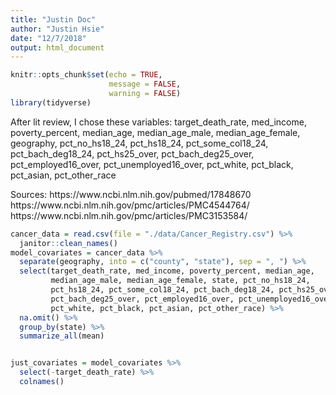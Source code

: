 ```yaml
---
title: "Justin Doc"
author: "Justin Hsie"
date: "12/7/2018"
output: html_document
---
```


```r
knitr::opts_chunk$set(echo = TRUE,
                      message = FALSE,
                      warning = FALSE)
library(tidyverse)
```

After lit review, I chose these variables:
target_death_rate, med_income, poverty_percent, median_age, median_age_male, median_age_female, geography, pct_no_hs18_24, pct_hs18_24, pct_some_col18_24, pct_bach_deg18_24, pct_hs25_over, pct_bach_deg25_over, pct_employed16_over, pct_unemployed16_over, pct_white, pct_black, pct_asian, pct_other_race

Sources:
https://www.ncbi.nlm.nih.gov/pubmed/17848670
https://www.ncbi.nlm.nih.gov/pmc/articles/PMC4544764/
https://www.ncbi.nlm.nih.gov/pmc/articles/PMC3153584/


```r
cancer_data = read.csv(file = "./data/Cancer_Registry.csv") %>%
  janitor::clean_names()
model_covariates = cancer_data %>%  
  separate(geography, into = c("county", "state"), sep = ", ") %>% 
  select(target_death_rate, med_income, poverty_percent, median_age,
         median_age_male, median_age_female, state, pct_no_hs18_24,
         pct_hs18_24, pct_some_col18_24, pct_bach_deg18_24, pct_hs25_over,
         pct_bach_deg25_over, pct_employed16_over, pct_unemployed16_over,
         pct_white, pct_black, pct_asian, pct_other_race) %>% 
  na.omit() %>% 
  group_by(state) %>% 
  summarize_all(mean)


just_covariates = model_covariates %>% 
  select(-target_death_rate) %>% 
  colnames()
```

